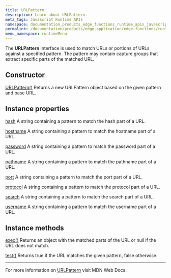 ```yaml
---
title: URLPattern
description: Learn about URLPattern.
meta_tags: JavaScript Runtime APIs
namespace: documentation_products_edge_functions_runtime_apis_javascript_url_pattern
permalink: /documentation/products/edge-application/edge-functions/runtime-apis/javascript/url-pattern/
menu_namespace: runtimeMenu
---
```


The **URLPattern** interface is used to match URLs or portions of URLs against a specified pattern. The pattern may contain capture groups that extract specific parts of the matched URL.

## Constructor

[URLPattern()](https://developer.mozilla.org/en-US/docs/Web/API/URLPattern/URLPattern)
Returns a new URLPattern object based on the given pattern and base URL.

## Instance properties

[hash](https://developer.mozilla.org/en-US/docs/Web/API/URLPattern/URLPattern)
A string containing a pattern to match the hash part of a URL.

[hostname](https://developer.mozilla.org/en-US/docs/Web/API/URLPattern/hostname)
A string containing a pattern to match the hostname part of a URL.

[password](https://developer.mozilla.org/en-US/docs/Web/API/URLPattern/password)
A string containing a pattern to match the password part of a URL.

[pathname](https://developer.mozilla.org/en-US/docs/Web/API/URLPattern/pathname)
A string containing a pattern to match the pathname part of a URL.

[port](https://developer.mozilla.org/en-US/docs/Web/API/URLPattern/port) 
A string containing a pattern to match the port part of a URL.

[protocol](https://developer.mozilla.org/en-US/docs/Web/API/URLPattern/protocol)
A string containing a pattern to match the protocol part of a URL.

[search](https://developer.mozilla.org/en-US/docs/Web/API/URLPattern/search) 
A string containing a pattern to match the search part of a URL.

[username](https://developer.mozilla.org/en-US/docs/Web/API/URLPattern/username)
A string containing a pattern to match the username part of a URL.

## Instance methods

[exec()](https://developer.mozilla.org/en-US/docs/Web/API/URLPattern/exec) 
Returns an object with the matched parts of the URL or null if the URL does not match.

[test()](https://developer.mozilla.org/en-US/docs/Web/API/URLPattern/test) 
Returns true if the URL matches the given pattern, false otherwise.

---

For more information on [URLPattern](https://developer.mozilla.org/en-US/docs/Web/API/URLPattern) visit MDN Web Docs.
